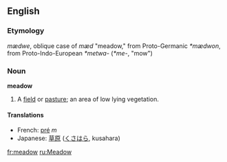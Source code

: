 ==English==
===Etymology===
{{OE.}} ''mædwe'', oblique case of ''mæd'' "meadow," from Proto-Germanic ''*mædwon'', from Proto-Indo-European ''*metwa-'' (''*me-'', "mow")
===Noun===
'''meadow'''
#A [[field]] or [[pasture]]; an area of low lying vegetation.
====Translations====
*French: [[pré]] ''m''
*Japanese: [[草原]] ([[くさ]][[はら]], kusahara)

[[fr:meadow]]
[[ru:Meadow]]